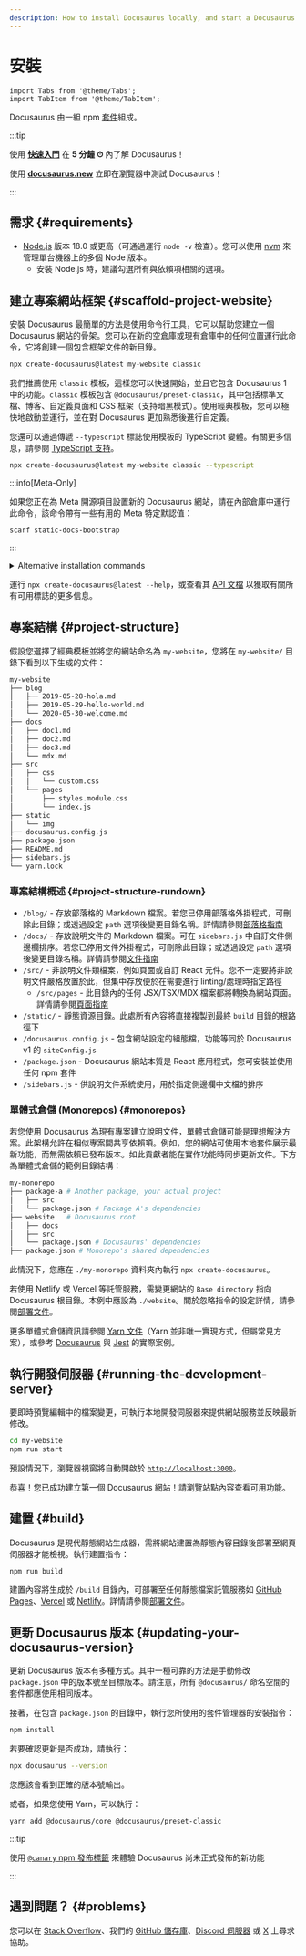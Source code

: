 ```yaml
---
description: How to install Docusaurus locally, and start a Docusaurus site in no time.
---
```


# 安裝

```mdx-code-block
import Tabs from '@theme/Tabs';
import TabItem from '@theme/TabItem';
```

Docusaurus 由一組 npm [套件](https://github.com/facebook/docusaurus/tree/main/packages)組成。

:::tip

使用 **[快速入門](introduction.mdx#fast-track)** 在 **5 分鐘 ⏱** 內了解 Docusaurus！

使用 **[docusaurus.new](https://docusaurus.new)** 立即在瀏覽器中測試 Docusaurus！

:::

## 需求 {#requirements}

- [Node.js](https://nodejs.org/en/download/) 版本 18.0 或更高（可通過運行 `node -v` 檢查）。您可以使用 [nvm](https://github.com/nvm-sh/nvm) 來管理單台機器上的多個 Node 版本。
  - 安裝 Node.js 時，建議勾選所有與依賴項相關的選項。

## 建立專案網站框架 {#scaffold-project-website}

安裝 Docusaurus 最簡單的方法是使用命令行工具，它可以幫助您建立一個 Docusaurus 網站的骨架。您可以在新的空倉庫或現有倉庫中的任何位置運行此命令，它將創建一個包含框架文件的新目錄。

```bash
npx create-docusaurus@latest my-website classic
```

我們推薦使用 `classic` 模板，這樣您可以快速開始，並且它包含 Docusaurus 1 中的功能。`classic` 模板包含 `@docusaurus/preset-classic`，其中包括標準文檔、博客、自定義頁面和 CSS 框架（支持暗黑模式）。使用經典模板，您可以極快地啟動並運行，並在對 Docusaurus 更加熟悉後進行自定義。

您還可以通過傳遞 `--typescript` 標誌使用模板的 TypeScript 變體。有關更多信息，請參閱 [TypeScript 支持](./typescript-support.mdx)。

```bash
npx create-docusaurus@latest my-website classic --typescript
```

:::info[Meta-Only]

如果您正在為 Meta 開源項目設置新的 Docusaurus 網站，請在內部倉庫中運行此命令，該命令帶有一些有用的 Meta 特定默認值：

```bash
scarf static-docs-bootstrap
```

:::

<details>
  <summary>Alternative installation commands</summary>

You can also initialize a new project using your preferred project manager:

```bash npm2yarn
npm init docusaurus
```

</details>

運行 `npx create-docusaurus@latest --help`，或查看其 [API 文檔](./api/misc/create-docusaurus.mdx) 以獲取有關所有可用標誌的更多信息。

## 專案結構 {#project-structure}

假設您選擇了經典模板並將您的網站命名為 `my-website`，您將在 `my-website/` 目錄下看到以下生成的文件：

```bash
my-website
├── blog
│   ├── 2019-05-28-hola.md
│   ├── 2019-05-29-hello-world.md
│   └── 2020-05-30-welcome.md
├── docs
│   ├── doc1.md
│   ├── doc2.md
│   ├── doc3.md
│   └── mdx.md
├── src
│   ├── css
│   │   └── custom.css
│   └── pages
│       ├── styles.module.css
│       └── index.js
├── static
│   └── img
├── docusaurus.config.js
├── package.json
├── README.md
├── sidebars.js
└── yarn.lock
```

### 專案結構概述 {#project-structure-rundown}

- `/blog/` - 存放部落格的 Markdown 檔案。若您已停用部落格外掛程式，可刪除此目錄；或透過設定 `path` 選項後變更目錄名稱。詳情請參閱[部落格指南](blog.mdx)
- `/docs/` - 存放說明文件的 Markdown 檔案。可在 `sidebars.js` 中自訂文件側邊欄排序。若您已停用文件外掛程式，可刪除此目錄；或透過設定 `path` 選項後變更目錄名稱。詳情請參閱[文件指南](./guides/docs/docs-introduction.mdx)
- `/src/` - 非說明文件類檔案，例如頁面或自訂 React 元件。您不一定要將非說明文件嚴格放置於此，但集中存放便於在需要進行 linting/處理時指定路徑
  - `/src/pages` - 此目錄內的任何 JSX/TSX/MDX 檔案都將轉換為網站頁面。詳情請參閱[頁面指南](guides/creating-pages.mdx)
- `/static/` - 靜態資源目錄。此處所有內容將直接複製到最終 `build` 目錄的根路徑下
- `/docusaurus.config.js` - 包含網站設定的組態檔，功能等同於 Docusaurus v1 的 `siteConfig.js`
- `/package.json` - Docusaurus 網站本質是 React 應用程式，您可安裝並使用任何 npm 套件
- `/sidebars.js` - 供說明文件系統使用，用於指定側邊欄中文檔的排序

### 單體式倉儲 (Monorepos) {#monorepos}

若您使用 Docusaurus 為現有專案建立說明文件，單體式倉儲可能是理想解決方案。此架構允許在相似專案間共享依賴項。例如，您的網站可使用本地套件展示最新功能，而無需依賴已發布版本。如此貢獻者能在實作功能時同步更新文件。下方為單體式倉儲的範例目錄結構：

```bash
my-monorepo
├── package-a # Another package, your actual project
│   ├── src
│   └── package.json # Package A's dependencies
├── website   # Docusaurus root
│   ├── docs
│   ├── src
│   └── package.json # Docusaurus' dependencies
├── package.json # Monorepo's shared dependencies
```

此情況下，您應在 `./my-monorepo` 資料夾內執行 `npx create-docusaurus`。

若使用 Netlify 或 Vercel 等託管服務，需變更網站的 `Base directory` 指向 Docusaurus 根目錄。本例中應設為 `./website`。關於忽略指令的設定詳情，請參閱[部署文件](./deployment.mdx#deploying-to-netlify)。

更多單體式倉儲資訊請參閱 [Yarn 文件](https://yarnpkg.com/features/workspaces)（Yarn 並非唯一實現方式，但屬常見方案），或參考 [Docusaurus](https://github.com/facebook/docusaurus) 與 [Jest](https://github.com/facebook/jest) 的實際案例。

## 執行開發伺服器 {#running-the-development-server}

要即時預覽編輯中的檔案變更，可執行本地開發伺服器來提供網站服務並反映最新修改。

```bash npm2yarn
cd my-website
npm run start
```

預設情況下，瀏覽器視窗將自動開啟於 [`http://localhost:3000`](http://localhost:3000)。

恭喜！您已成功建立第一個 Docusaurus 網站！請瀏覽站點內容查看可用功能。

## 建置 {#build}

Docusaurus 是現代靜態網站生成器，需將網站建置為靜態內容目錄後部署至網頁伺服器才能檢視。執行建置指令：

```bash npm2yarn
npm run build
```

建置內容將生成於 `/build` 目錄內，可部署至任何靜態檔案託管服務如 [GitHub Pages](https://pages.github.com/)、[Vercel](https://vercel.com/) 或 [Netlify](https://www.netlify.com/)。詳情請參閱[部署文件](deployment.mdx)。

## 更新 Docusaurus 版本 {#updating-your-docusaurus-version}

更新 Docusaurus 版本有多種方式。其中一種可靠的方法是手動修改 `package.json` 中的版本號至目標版本。請注意，所有 `@docusaurus/` 命名空間的套件都應使用相同版本。


<UpgradeGuide />

接著，在包含 `package.json` 的目錄中，執行您所使用的套件管理器的安裝指令：

```bash npm2yarn
npm install
```

若要確認更新是否成功，請執行：

```bash
npx docusaurus --version
```

您應該會看到正確的版本號輸出。

或者，如果您使用 Yarn，可以執行：

```bash
yarn add @docusaurus/core @docusaurus/preset-classic
```

:::tip

使用 [`@canary` npm 發佈標籤](/community/canary) 來體驗 Docusaurus 尚未正式發佈的新功能

:::

## 遇到問題？ {#problems}

您可以在 [Stack Overflow](https://stackoverflow.com/questions/tagged/docusaurus)、我們的 [GitHub 儲存庫](https://github.com/facebook/docusaurus)、[Discord 伺服器](https://discordapp.com/invite/docusaurus) 或 [X](https://x.com/docusaurus) 上尋求協助。
